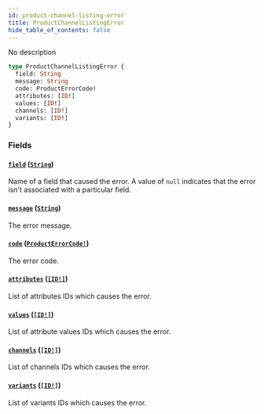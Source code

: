 ```yaml
---
id: product-channel-listing-error
title: ProductChannelListingError
hide_table_of_contents: false
---
```


No description

```graphql
type ProductChannelListingError {
  field: String
  message: String
  code: ProductErrorCode!
  attributes: [ID!]
  values: [ID!]
  channels: [ID!]
  variants: [ID!]
}
```

### Fields

#### [`field`](#) ([`String`](../../../developer/api-reference/scalars/string))

Name of a field that caused the error. A value of `null` indicates that the error isn't associated with a particular field.

#### [`message`](#) ([`String`](../../../developer/api-reference/scalars/string))

The error message.

#### [`code`](#) ([`ProductErrorCode!`](../../../developer/api-reference/enums/product-error-code))

The error code.

#### [`attributes`](#) ([`[ID!]`](../../../developer/api-reference/scalars/id))

List of attributes IDs which causes the error.

#### [`values`](#) ([`[ID!]`](../../../developer/api-reference/scalars/id))

List of attribute values IDs which causes the error.

#### [`channels`](#) ([`[ID!]`](../../../developer/api-reference/scalars/id))

List of channels IDs which causes the error.

#### [`variants`](#) ([`[ID!]`](../../../developer/api-reference/scalars/id))

List of variants IDs which causes the error.
